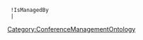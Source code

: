 {{{info|add title=New AidToOrientation|edit title=Edit AidToOrientation|page name=C<unique number;random;10>}}}
{{FormHeader|AidToOrientation}}
  !IsManagedBy
  |{{{field|IsManagedBy|input type=dropdown|values from category=Participant}}}
{{StandardFormSections}}
{{FormFooter}}
<noinclude>[[Category:ConferenceManagementOntology]]</noinclude>
